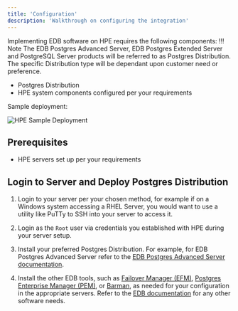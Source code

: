 ```yaml
---
title: 'Configuration'
description: 'Walkthrough on configuring the integration'
---
```


Implementing EDB software on HPE requires the following components:
!!! Note
    The EDB Postgres Advanced Server, EDB Postgres Extended Server and PostgreSQL Server products will be referred to as Postgres Distribution.  The specific Distribution type will be dependant upon customer need or preference.

- Postgres Distribution
- HPE system components configured per your requirements

Sample deployment: 

![HPE Sample Deployment](Images/SampleDeployment.png)

## Prerequisites

- HPE servers set up per your requirements


## Login to Server and Deploy Postgres Distribution


1. Login to your server per your chosen method, for example if on a Windows system accessing a RHEL Server, you would want to use a utility like PuTTy to SSH into your server to access it.

2. Login as the `Root` user via credentials you established with HPE during your server setup.

3. Install your preferred Postgres Distribution. For example, for EDB Postgres Advanced Server refer to the [EDB Postgres Advanced Server documentation](https://www.enterprisedb.com/docs/epas/latest/). 

4. Install the other EDB tools, such as [Failover Manager (EFM)](https://www.enterprisedb.com/docs/efm/latest/), [Postgres Enterprise Manager (PEM)](https://www.enterprisedb.com/docs/pem/latest/), or [Barman](https://www.enterprisedb.com/docs/supported-open-source/barman/), as needed for your configuration in the appropriate servers. Refer to the [EDB documentation](https://www.enterprisedb.com/docs) for any other software needs.




